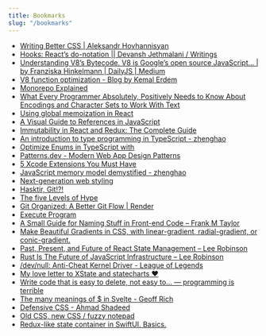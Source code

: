 ```yaml
---
title: Bookmarks
slug: "/bookmarks"
---
```


- [Writing Better CSS | Aleksandr Hovhannisyan](https://www.aleksandrhovhannisyan.com/blog/writing-better-css/)
- [Hooks: React’s do-notation || Devansh Jethmalani / Writings](https://devanshj.me/writings/hooks-reacts-do-notation)
- [Understanding V8’s Bytecode. V8 is Google’s open source JavaScript… | by Franziska Hinkelmann | DailyJS | Medium](https://medium.com/dailyjs/understanding-v8s-bytecode-317d46c94775)
- [V8 function optimization - Blog by Kemal Erdem](https://erdem.pl/2019/08/v-8-function-optimization)
- [Monorepo Explained](https://monorepo.tools/#what-is-a-monorepo)
- [What Every Programmer Absolutely, Positively Needs to Know About Encodings and Character Sets to Work With Text](https://kunststube.net/encoding/)
- [Using global memoization in React](https://thoughtspile.github.io/2022/02/09/react-global-memo/)
- [A Visual Guide to References in JavaScript](https://daveceddia.com/javascript-references/)
- [Immutability in React and Redux: The Complete Guide](https://daveceddia.com/react-redux-immutability-guide/)
- [An introduction to type programming in TypeScript - zhenghao](https://zhenghao.io/posts/type-programming)
- [Optimize Enums in TypeScript with](https://ultimatecourses.com/blog/const-enums-typescript)
- [Patterns.dev - Modern Web App Design Patterns](https://patterns.dev/)
- [5 Xcode Extensions You Must Have](https://betterprogramming.pub/5-xcode-extensions-you-must-have-46fb1fd39e7a)
- [JavaScript memory model demystified - zhenghao](https://zhenghao.io/)
- [Next-generation web styling](https://web.dev/next-gen-css-2019/)
- [Hasktir, Git!?!](https://ohshitgit.com/tr)
- [The five Levels of Hype](https://johannesklingebiel.de/2022/01/12/hype-as-a-scale.html)
- [Git Organized: A Better Git Flow | Render](https://render.com/blog/git-organized-a-better-git-flow)
- [Execute Program](https://www.executeprogram.com/blog/typescript-features-to-avoid)
- [A Small Guide for Naming Stuff in Front-end Code – Frank M Taylor](https://blog.frankmtaylor.com/2021/10/21/a-small-guide-for-naming-stuff-in-front-end-code/)
- [Make Beautiful Gradients in CSS, with linear-gradient, radial-gradient, or conic-gradient.](https://www.joshwcomeau.com/css/make-beautiful-gradients/)
- [Past, Present, and Future of React State Management – Lee Robinson](https://leerob.io/blog/react-state-management)
- [Rust Is The Future of JavaScript Infrastructure – Lee Robinson](https://leerob.io/blog/rust)
- [/dev/null: Anti-Cheat Kernel Driver - League of Legends](https://www.leagueoflegends.com/en-us/news/dev/dev-null-anti-cheat-kernel-driver/)
- [My love letter to XState and statecharts ♥](https://dev.to/timdeschryver/my-love-letter-to-xstate-and-statecharts-287b)
- [Write code that is easy to delete, not easy to... — programming is terrible](https://programmingisterrible.com/post/139222674273/how-to-write-disposable-code-in-large-systems)
- [The many meanings of $ in Svelte - Geoff Rich](https://geoffrich.net/posts/svelte-$-meanings/)
- [Defensive CSS - Ahmad Shadeed](https://ishadeed.com/article/defensive-css/)
- [Old CSS, new CSS / fuzzy notepad](https://eev.ee/blog/2020/02/01/old-css-new-css/)
- [Redux-like state container in SwiftUI. Basics.](https://swiftwithmajid.com/2019/09/18/redux-like-state-container-in-swiftui/)

    